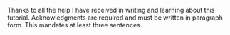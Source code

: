 Thanks to all the help I have received in writing and learning about
this tutorial. Acknowledgments are required and must be written in paragraph form. This mandates at least three sentences.
